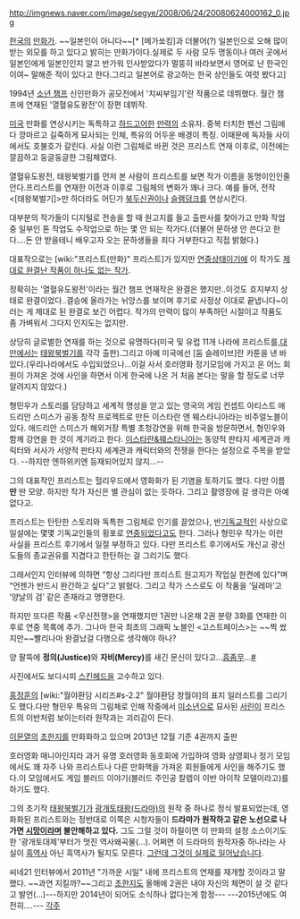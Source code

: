 http://imgnews.naver.com/image/segye/2008/06/24/20080624000162_0.jpg

[[한국]]의 [[만화가]]. ~~일본인이 아니다~~[* [메가쑈킹]과 더불어(?) 일본인으로 오해 많이 받는 외모를 하고 있다고 밝히는 만화가이다.실제로 두 사람 모두 명동이나 여러 곳에서 일본인에게 일본인인지 알고 반가워 인사받았다가 멀뚱히 바라보면서 영어로 난 한국인이여~ 말해준 적이 있다고 한다.그리고 일본어로 광고하는 한국 상인들도 여럿 봤다고]

1994년 [[소년 챔프]] 신인만화가 공모전에서 '치씨부임기'란 작품으로 데뷔했다. 월간 챔프에 연재된 '열혈유도왕전'이 장편 데뷔작.

[[미국]] 만화를 연상시키는 독특하고 [[하드고어]]한 [[만력]]의 소유자. 중복 터치한 펜선 그림에다 깡마르고 길죽하게 묘사되는 인체, 특유의 어두운 배경이 특징. 이때문에 독자들 사이에서도 호불호가 갈린다. 사실 이런 그림체로 바뀐 것은 프리스트 연재 이후로, 이전에는 깔끔하고 둥글둥글한 그림체였다.

열혈유도왕전, 태왕북벌기를 먼저 본 사람이 프리스트를 보면 작가 이름을 동명이인인줄 안다.프리스트를 연재한 이전과 이후로 그림체의 변화가 꽤나 크다. 예를 들어, 전작 <[태왕북벌기]>만 하더라도 어딘가 [[북두신권]]이나 [[슬램덩크]]를 연상시킨다. 

대부분의 작가들이 디지털로 전송을 할 때 원고지를 들고 출판사를 찾아가고 만화 작업 중 일부인 톤 작업도 수작업으로 하는 몇 안 되는 작가다.(더불어 문하생 안 쓴다고 한다....돈 안 받을테니 배우고자 오는 문하생들을 죄다 거부한다고 직접 밝혔다.)

대표작으로는 [wiki:"프리스트(만화)" 프리스트]가 있지만 [[연중]]상태이기에 이 작가도 [[제대로 완결난 작품이 하나도 없는 작가]].

정확히는 '열혈유도왕전'이라는 월간 챔프 연재작은 완결은 했지만..이것도 흐지부지 상태로 완결이었다..결승에 올라가는 뉘앙스를 보이며 후기로 사정상 이대로 끝냅니다~이러는 게 제대로 된 완결로 보긴 어렵다. 작가의 만력이 많이 부족하던 시절이고 작품도 좀 가벼워서 그다지 인지도는 없지만.


상당히 글로벌한 연재를 하는 것으로 유명하다(미국 및 유럽 11개 나라에 프리스트를,[[대만]]에서는 [[태왕북벌기]]를 각각 출판).그리고 아예 미국에선 [둠 슬레이브]란 카툰을 낸 바 있다.(우리나라에서도 수입되었으나...이걸 사서 호러영화 정기모임에 가지고 온 어느 회원이 가져온 것에 사인을 하면서 이게 한국에 나온 거 처음 본다는 말을 할 정도로 너무 알려지지 않았다.)

형민우가 스토리를 담당하고 세계적 명성을 얻고 있는 영국의 게임 컨셉트 아티스트 애드리안 스미스가 공동 창작 프로젝트로 만든 이스타란 앤 웨스타니아라는 비주얼노블이 있다. 애드리안 스미스가 해외거장 특별 초청강연을 위해 한국을 방문하면서, 형민우와 함께 강연을 한 것이 계기라고 한다. [[이스타란&웨스타니아]]는 동양적 판타지 세계관과 캐릭터와 서사가 서양적 판타지 세계관과 캐릭터와의 전쟁을 한다는 설정으로 주목을 받았다. --하지만 엔하위키엔 등재되어있지 않지...--

그의 대표작인 프리스트는 헐리우드에서 영화화가 된 기염을 토하기도 했다. 다만 이름'''만''' 딴 모양. 하지만 작가 자신은 별 관심이 없는 듯하다. 그리고 촬영장에 갈 생각은 아예 없다고.

프리스트는 탄탄한 스토리와 독특한 그림체로 인기를 끌었으나, 반[[기독교]]적인 사상으로 일설에는 몇몇 기독교인들의 횡포로 [[연중]]되었다고도 한다. 그러나 형민우 작가는 이런 사실을 프리스트 후기에서 일절 부정하고 있다. 다만 프리스트 후기에서도 개신교 광신도들의 종교권유를 지겹다고 한탄하는 걸 그리기도 했다.

그래서인지 인터뷰에 의하면 “항상 그리다만 프리스트 원고지가 작업실 한켠에 있다”며 “언젠가 반드시 완간하고 싶다”고 밝혔다. 그리고 작가 스스로도 이 작품을 ‘딜레마’고 ‘양날의 검’ 같은 존재라고 명명한다. 

하지만 또다른 작품 <무신전쟁>을 연재했지만 1권만 나온채 2권 분량 3화를 연재한 이후로 연중 목록에 추가. 그나마 한국 최초의 그래픽 노블인 <고스트페이스>는 ~~찍 쌌지만~~빨리나마 완결났걸 다행으로 생각해야 하나? 

양 팔뚝에 '''정의(Justice)'''와 '''자비(Mercy)'''를 새긴 문신이 있다고...[[흠좀무]]...[http://www.ohmynews.com/NWS_Web/View/at_pg.aspx?CNTN_CD=A0000322781 #]

사진에서도 보다시피 [[스킨헤드]]을 고수하고 있다.

[[홍정훈]]의 [wiki:"월야환담 시리즈#s-2.2" 월야환담 창월야]의 표지 일러스트를 그리기도 했다.다만 형민우 특유의 그림체로 인해 작중에서 [[미소년]]으로 묘사된 [[서린]]이 프리스트의 이반처럼 보이는터라 원작과는 괴리감이 든다.

[[이문열]]의 [[초한지]]를 만화화하고 있으며 2013년 12월 기준 4권까지 출판

호러영화 매니아인지라 과거 유명 호러영화 동호회에 가입하여 영화 상영회나 정기 모임에서도 꽤 자주 나와 프리스트나 다른 만화책을 가져온 회원들에게 사인을 해주기도 했다.이 모임에서도 게임 블러드 이야기(블러드 주인공 칼렙이 이반 아이작 모델이라고)를 하기도 했다.

그의 초기작 [[태왕북벌기]]가 [[광개토태왕(드라마)]]의 원작 중 하나로 정식 발표되었는데, 영화화된 프리스트와는 정반대로 이쪽은 시청자들이 '''드라마가 원작하고 같은 노선으로 나가면 [[시망]]이라며 불안해하고 있다.''' 그도 그럴 것이 하필이면 이 만화의 설정 소스이기도 한 '광개토대제'부터가 멋진 역사왜곡물(…). 어쩌면 이 드라마의 원작자중 하나라는 사실이 [[흑역사]] 아닌 흑역사가 될지도 모른다. [[그런데 그것이 실제로 일어났습니다]].

씨네21 인터뷰에서 2011년 "가까운 시일" 내에 프리스트의 연재를 재개할 것이라고 말했다. ~~과연 지킬까?~~그리고 [[초한지]]도 올해에 2권은 내야 자신의 체면이 설 것 같다고 발언(...)---하지만 2014년이 되어도 소식하나 없다는게 함정--- ---2015년에도 여전히....---
[[각주]]
